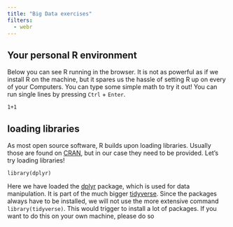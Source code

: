 ```yaml
---
title: "Big Data exercises"
filters: 
  - webr
---
```


## Your personal R environment

Below you can see R running in the browser. 
It is not as powerful as if we install R on the machine, but it spares us the hassle of setting R up on every of your Computers.
You can type some simple math to try it out!
You can run single lines by pressing `Ctrl` + `Enter`.

```webr-r
1+1
```

## loading libraries

As most open source software, R builds upon loading libraries. 
Usually those are found on [CRAN](https://cran.r-project.org/), but in our case they need to be provided.
Let's try loading libraries!

```webr-r
library(dplyr)
```

Here we have loaded the [dplyr](https://dplyr.tidyverse.org/) package, which is used for data manipulation.
It is part of the much bigger [tidyverse](https://www.tidyverse.org/).
Since the packages always have to be installed, we will not use the more extensive command `library(tidyverse)`.
This would trigger to install a lot of packages.
If you want to do this on your own machine, please do so